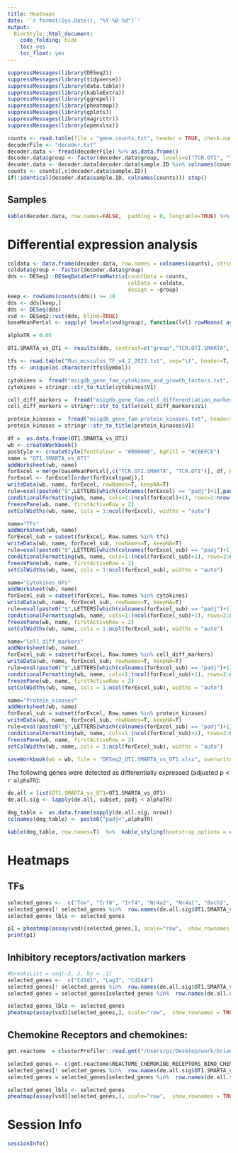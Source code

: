 ```yaml
---
title: Heatmaps
date: '`r format(Sys.Date(), "%Y-%B-%d")`'
output:
  BiocStyle::html_document:
    code_folding: hide
    toc: yes
    toc_float: yes
---
```


```r
suppressMessages(library(DESeq2))
suppressMessages(library(tidyverse))
suppressMessages(library(data.table))
suppressMessages(library(kableExtra))
suppressMessages(library(ggrepel))
suppressMessages(library(pheatmap))
suppressMessages(library(gplots))
suppressMessages(library(magrittr))
suppressMessages(library(openxlsx))
```


```r
counts <- read.table(file = "gene.counts.txt", header = TRUE, check.names=FALSE, row.names=1)
decoderFile <- "decoder.txt"
decoder.data <- fread(decoderFile) %>% as.data.frame()
decoder.data$group <- factor(decoder.data$group, levels=c("TCR.OTI", "TCR.OTI.SMARTA"))
decoder.data <- decoder.data[decoder.data$sample.ID %in% colnames(counts),]
counts <- counts[,c(decoder.data$sample.ID)]
if(!identical(decoder.data$sample.ID, colnames(counts))) stop()
```

## Samples

```r
kable(decoder.data, row.names=FALSE,  padding = 0, longtable=TRUE) %>%  kable_styling(bootstrap_options = c("striped", "hover", "condensed"))
```

# Differential expression analysis

```r
coldata <- data.frame(decoder.data, row.names = colnames(counts), stringsAsFactors=F)
coldata$group <- factor(decoder.data$group)
dds <- DESeq2::DESeqDataSetFromMatrix(countData = counts,
                                      colData = coldata,
                                      design = ~group)
keep <- rowSums(counts(dds)) >= 10
dds <- dds[keep,]
dds <- DESeq(dds)
vsd <- DESeq2::vst(dds, blind=TRUE)
baseMeanPerLvl <- sapply( levels(vsd$group), function(lvl) rowMeans( assay(vsd)[,vsd$group == lvl, drop=F] ) )

alphaTR = 0.05

OT1.SMARTA_vs_OT1 <- results(dds, contrast=c("group","TCR.OTI.SMARTA", "TCR.OTI"), alpha=alphaTR)
```


```r
tfs <- read.table("Mus_musculus_TF_v4_2_2023.txt", sep="\t", header=T, stringsAsFactors = F) 
tfs <- unique(as.character(tfs$Symbol))

cytokines =  fread("msigdb_gene_fam_cytokines_and_growth_factors.txt", header=F)
cytokines = stringr::str_to_title(cytokines$V1)

cell_diff_markers =  fread("msigdb_gene_fam_cell_differentiation_markers.txt", header=F)
cell_diff_markers = stringr::str_to_title(cell_diff_markers$V1)

protein_kinases =  fread("msigdb_gene_fam_protein_kinases.txt", header=F)
protein_kinases = stringr::str_to_title(protein_kinases$V1)

df =  as.data.frame(OT1.SMARTA_vs_OT1)
wb <- createWorkbook()
posStyle <- createStyle(fontColour = "#000000", bgFill = "#C6EFCE")
name = "OT1.SMARTA_vs_OT1"
addWorksheet(wb, name)
forExcel = merge(baseMeanPerLvl[,c("TCR.OTI.SMARTA", "TCR.OTI")], df, by="row.names")
forExcel <- forExcel[order(forExcel$padj),]
writeData(wb, name, forExcel, rowNames=T, keepNA=T) 
rule=eval(paste0("$",LETTERS[which(colnames(forExcel) == "padj")+1],paste0("2<",alphaTR)))
conditionalFormatting(wb, name, cols=1:(ncol(forExcel)+1), rows=2:nrow(df), rule=rule,  style = posStyle)
freezePane(wb, name, firstActiveRow = 2)
setColWidths(wb, name, cols = 1:ncol(forExcel), widths = "auto")

name="TFs"
addWorksheet(wb, name)
forExcel_sub = subset(forExcel, Row.names %in% tfs)
writeData(wb, name, forExcel_sub, rowNames=T, keepNA=T)
rule=eval(paste0("$",LETTERS[which(colnames(forExcel_sub) == "padj")+1],paste0("2<",alphaTR)))
conditionalFormatting(wb, name, cols=1:(ncol(forExcel_sub)+1), rows=2:nrow(df), rule=rule,  style = posStyle)
freezePane(wb, name, firstActiveRow = 2)
setColWidths(wb, name, cols = 1:ncol(forExcel_sub), widths = "auto")

name="Cytokines_GFs"
addWorksheet(wb, name)
forExcel_sub = subset(forExcel, Row.names %in% cytokines)
writeData(wb, name, forExcel_sub, rowNames=T, keepNA=T)
rule=eval(paste0("$",LETTERS[which(colnames(forExcel_sub) == "padj")+1],paste0("2<",alphaTR)))
conditionalFormatting(wb, name, cols=1:(ncol(forExcel_sub)+1), rows=2:nrow(df), rule=rule,  style = posStyle)
freezePane(wb, name, firstActiveRow = 2)
setColWidths(wb, name, cols = 1:ncol(forExcel_sub), widths = "auto")

name="Cell_diff_markers"
addWorksheet(wb, name)
forExcel_sub = subset(forExcel, Row.names %in% cell_diff_markers)
writeData(wb, name, forExcel_sub, rowNames=T, keepNA=T)
rule=eval(paste0("$",LETTERS[which(colnames(forExcel_sub) == "padj")+1],paste0("2<",alphaTR)))
conditionalFormatting(wb, name, cols=1:(ncol(forExcel_sub)+1), rows=2:nrow(df), rule=rule,  style = posStyle)
freezePane(wb, name, firstActiveRow = 2)
setColWidths(wb, name, cols = 1:ncol(forExcel_sub), widths = "auto")

name="Protein_kinases"
addWorksheet(wb, name)
forExcel_sub = subset(forExcel, Row.names %in% protein_kinases)
writeData(wb, name, forExcel_sub, rowNames=T, keepNA=T)
rule=eval(paste0("$",LETTERS[which(colnames(forExcel_sub) == "padj")+1],paste0("2<",alphaTR)))
conditionalFormatting(wb, name, cols=1:(ncol(forExcel_sub)+1), rows=2:nrow(df), rule=rule,  style = posStyle)
freezePane(wb, name, firstActiveRow = 2)
setColWidths(wb, name, cols = 1:ncol(forExcel_sub), widths = "auto")

saveWorkbook(wb = wb, file = "DESeq2_OT1.SMARTA_vs_OT1.xlsx", overwrite=T)
```



The following genes were detected as differentially expressed (adjusted p < `r alphaTR`):


```r
de.all = list(OT1.SMARTA_vs_OT1=OT1.SMARTA_vs_OT1)
de.all.sig <- lapply(de.all, subset, padj < alphaTR)

deg_table =  as.data.frame(sapply(de.all.sig, nrow))
colnames(deg_table) <- paste0("padj<",alphaTR)

kable(deg_table, row.names=T)  %>%  kable_styling(bootstrap_options = c("striped", "hover", "condensed"), full_width=F)
```



# Heatmaps

##  TFs

```r
selected_genes <-  c("Tox", "Irf8", "Irf4", "Nr4a2", "Nr4a1", "Bach2", "Satb1", "Lef1", "Smad7", "Id2", "Irf7", "Tcf7", "Stat2")
selected_genes[! selected_genes %in%  row.names(de.all.sig$OT1.SMARTA_vs_OT1)]
selected_genes_lbls <- selected_genes

p1 = pheatmap(assay(vsd)[selected_genes,], scale="row",  show_rownames = TRUE,cluster_rows = FALSE, cluster_cols = F, gaps_col = c(4), main="TFs", fontsize_row = 16, col =  bluered(50), cellwidth=20, cellheight=15,  border_color=NA, treeheight_row = 0)
print(p1)
```

## Inhibitory receptors/activation markers

```r
#breaksList = seq(-2, 2, by = .1)
selected_genes <-  c("Cd101", "Lag3", "Cd244")
selected_genes[! selected_genes %in%  row.names(de.all.sig$OT1.SMARTA_vs_OT1)]
selected_genes = selected_genes[selected_genes %in%  row.names(de.all.sig$OT1.SMARTA_vs_OT1)]

selected_genes_lbls <- selected_genes
pheatmap(assay(vsd)[selected_genes,], scale="row",  show_rownames = TRUE,cluster_rows = FALSE, cluster_cols = F, gaps_col = c(4), main="Inhibitory receptors/activation markers", fontsize_row = 16, col =  bluered(50), cellwidth=20, cellheight=15,  border_color=NA, treeheight_row = 0)
```

## Chemokine Receptors and chemokines:

```r
gmt.reactome  = clusterProfiler::read.gmt("/Users/pz/Desktop/work/brianna_schietingerlab/rnaseq/msigdb_v2022.1.Mm/msigdb_v2022.1.Mm_GMTs/m2.cp.reactome.v2022.1.Mm.symbols.gmt")  %>% tibble() %>% mutate_if(is.factor, as.character) %>%  split(x = .$gene, f = .$term) 

selected_genes <- c(gmt.reactome$REACTOME_CHEMOKINE_RECEPTORS_BIND_CHEMOKINES)
selected_genes[! selected_genes %in%  row.names(de.all.sig$OT1.SMARTA_vs_OT1)]
selected_genes = selected_genes[selected_genes %in%  row.names(de.all.sig$OT1.SMARTA_vs_OT1)]

selected_genes_lbls <- selected_genes
pheatmap(assay(vsd)[selected_genes,], scale="row",  show_rownames = TRUE,cluster_rows = TRUE, cluster_cols = F, gaps_col = c(4), main="REACTOME_CHEMOKINE_RECEPTORS_BIND_CHEMOKINES", fontsize_row = 16, col =  bluered(50), cellwidth=20, cellheight=15,  border_color=NA, treeheight_row = 0)
```


# Session Info
```r
sessionInfo()
```
